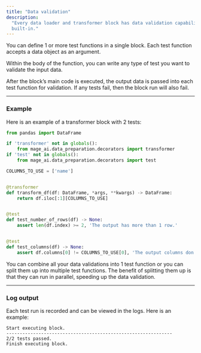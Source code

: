 ```yaml
---
title: "Data validation"
description:
  "Every data loader and transformer block has data validation capabilities
  built-in."
---
```


You can define 1 or more test functions in a single block. Each test function
accepts a data object as an argument.

Within the body of the function, you can write any type of test you want to
validate the input data.

After the block’s main code is executed, the output data is passed into each
test function for validation. If any tests fail, then the block run will also
fail.

---

### Example

Here is an example of a transformer block with 2 tests:

```python
from pandas import DataFrame

if 'transformer' not in globals():
    from mage_ai.data_preparation.decorators import transformer
if 'test' not in globals():
    from mage_ai.data_preparation.decorators import test

COLUMNS_TO_USE = ['name']


@transformer
def transform_df(df: DataFrame, *args, **kwargs) -> DataFrame:
    return df.iloc[:1][COLUMNS_TO_USE]


@test
def test_number_of_rows(df) -> None:
    assert len(df.index) >= 2, 'The output has more than 1 row.'


@test
def test_columns(df) -> None:
    assert df.columns[0] != COLUMNS_TO_USE[0], 'The output columns don’t match.'
```

<Note>
  You can combine all your data validations into 1 test function or you can
  split them up into multiple test functions. The benefit of splitting them up
  is that they can run in parallel, speeding up the data validation.
</Note>

---

### Log output

Each test run is recorded and can be viewed in the logs. Here is an example:

```
Start executing block.
--------------------------------------------------------------
2/2 tests passed.
Finish executing block.
```
